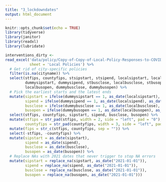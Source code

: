 ```yaml
---
title: "3_lockdowndates"
output: html_document
---
```


```r
knitr::opts_chunk$set(echo = TRUE)
library(tidyverse)
library(janitor)
library(readxl)
library(lubridate)
```

```r
interventions_dirty <- 
read_excel('data/policy/Copy-of-Copy-of-Local-Policy-Responses-to-COVID-19.fin_ (1).xlsx',
           sheet = 'Local Policies') %>%
  # Get rid of city-specific policies
  filter(is.na(cityname)) %>%
  select(stfips, countyfips, stsipstart, stsipend, localsipstart, localsipend,
         dummysipstart, dummysipend, stbusclose, localbusclose, stbusopen, 
         localbusopen, dummybusclose, dummybusopen) %>%
  # Pick the earliest starts and the latest ends
  mutate(sipstart = ifelse(dummysipstart == 1, as_date(localsipstart), as_date(stsipstart)),
         sipend = ifelse(dummysipend == 1, as_date(localsipend), as_date(stsipend)),
         busclose = ifelse(dummybusclose == 1, as_date(localbusclose), as_date(stbusclose)),
         busopen = ifelse(dummybusopen == 1, as_date(localbusopen), as_date(stbusopen))) %>%
  select(stfips, countyfips, sipstart, sipend, busclose, busopen) %>%
  mutate(stfips = str_pad(stfips, width = 2, side = "left", pad = "0"),
         countyfips = str_pad(countyfips, width = 3, side = "left", pad = "0")) %>%
  mutate(fips = str_c(stfips, countyfips, sep = "")) %>%
  select(-stfips, -countyfips) %>%
  mutate(sipstart = as_date(sipstart),
         sipend = as_date(sipend),
         busclose = as_date(busclose),
         busopen = as_date(busopen)) %>%
  # Replace NAs with 2021 dates that never trigger to stop NA errors
  mutate(sipstart = replace_na(sipstart, as_date("2021-01-01")),
         sipend = replace_na(sipend, as_date("2021-01-01")),
         busclose = replace_na(busclose, as_date("2021-01-01")),
         busopen = replace_na(busopen, as_date("2021-01-01")))
```

